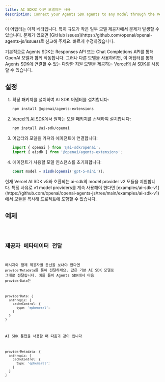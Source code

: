 ```yaml
---
title: AI SDK로 어떤 모델이든 사용
description: Connect your Agents SDK agents to any model through the Vercel's AI SDK
---
```



<Aside type="caution">
  이 어댑터는 아직 베타입니다. 특히 규모가 작은 일부 모델 제공자에서 문제가
  발생할 수 있습니다. 문제가 있으면 [GitHub
  issues](https://github.com/openai/openai-agents-js/issues)로 신고해 주세요.
  빠르게 수정하겠습니다.
</Aside>

기본적으로 Agents SDK는 Responses API 또는 Chat Completions API를 통해 OpenAI 모델과 함께 작동합니다. 그러나 다른 모델을 사용하려면, 이 어댑터를 통해 Agents SDK에 연결할 수 있는 다양한 지원 모델을 제공하는 [Vercel의 AI SDK](https://sdk.vercel.ai/)를 사용할 수 있습니다.

## 설정

<Steps>

1. 확장 패키지를 설치하여 AI SDK 어댑터를 설치합니다:

   ```bash
   npm install @openai/agents-extensions
   ```

2. [Vercel의 AI SDK](https://ai-sdk.dev/docs/foundations/providers-and-models)에서 원하는 모델 패키지를 선택하여 설치합니다:

   ```bash
   npm install @ai-sdk/openai
   ```

3. 어댑터와 모델을 가져와 에이전트에 연결합니다:

   ```typescript
   import { openai } from '@ai-sdk/openai';
   import { aisdk } from '@openai/agents-extensions';
   ```

4. 에이전트가 사용할 모델 인스턴스를 초기화합니다:

   ```typescript
   const model = aisdk(openai('gpt-5-mini'));
   ```

</Steps>

<Aside type="caution">
  현재 Vercel AI SDK v5와 호환되는 ai-sdk의 model provider v2 모듈을 지원합니다.
  특정 사유로 v1 model providers를 계속 사용해야 한다면
  [examples/ai-sdk-v1](https://github.com/openai/openai-agents-js/tree/main/examples/ai-sdk-v1)
  에서 모듈을 복사해 프로젝트에 포함할 수 있습니다.
</Aside>

## 예제

<Code lang="typescript" code={aiSdkSetupExample} title="AI SDK Setup" />

## 제공자 메타데이터 전달

메시지와 함께 제공자별 옵션을 보내야 한다면 `providerMetadata`를 통해 전달하세요. 값은 기본 AI SDK 모델로 그대로 전달됩니다. 예를 들어 Agents SDK에서 다음 `providerData`는

```ts
providerData: {
  anthropic: {
    cacheControl: {
      type: 'ephemeral';
    }
  }
}
```

AI SDK 통합을 사용할 때 다음과 같이 됩니다

```ts
providerMetadata: {
  anthropic: {
    cacheControl: {
      type: 'ephemeral';
    }
  }
}
```
